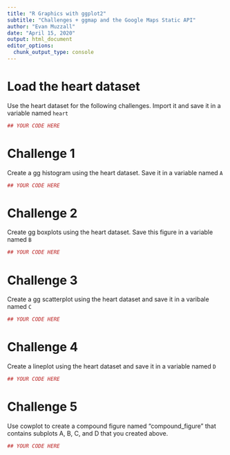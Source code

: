 ```yaml
---
title: "R Graphics with ggplot2"
subtitle: "Challenges + ggmap and the Google Maps Static API"
author: "Evan Muzzall"
date: "April 15, 2020"
output: html_document
editor_options: 
  chunk_output_type: console
---
```


# Load the heart dataset

Use the heart dataset for the following challenges. Import it and save it in a variable named `heart`

```r
## YOUR CODE HERE
```


# Challenge 1 

Create a gg histogram using the heart dataset. Save it in a variable named `A`

```r
## YOUR CODE HERE
```

# Challenge 2 

Create gg boxplots using the heart dataset. Save this figure in a variable named `B`

```r
## YOUR CODE HERE
```

# Challenge 3

Create a gg scatterplot using the heart dataset and save it in a varibale named `C`

```r
## YOUR CODE HERE
```

# Challenge 4

Create a lineplot using the heart dataset and save it in a variable named `D`

```r
## YOUR CODE HERE
```

# Challenge 5 

Use cowplot to create a compound figure named "compound_figure" that contains subplots A, B, C, and D that you created above. 

```r
## YOUR CODE HERE
```


